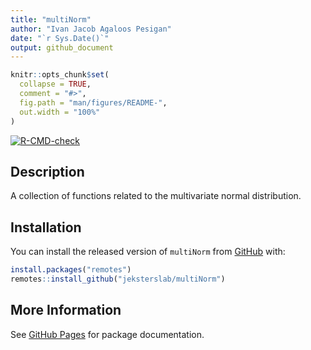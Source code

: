 ```yaml
---
title: "multiNorm"
author: "Ivan Jacob Agaloos Pesigan"
date: "`r Sys.Date()`"
output: github_document
---
```


<!-- README.md is generated from README.Rmd. Please edit that file -->

```r
knitr::opts_chunk$set(
  collapse = TRUE,
  comment = "#>",
  fig.path = "man/figures/README-",
  out.width = "100%"
)
```

<!-- badges: start -->
[![R-CMD-check](https://github.com/jeksterslab/multiNorm/workflows/R-CMD-check/badge.svg)](https://github.com/jeksterslab/multiNorm/actions)
<!-- badges: end -->

## Description

A collection of functions
related to the multivariate normal distribution.

## Installation

You can install the released version of `multiNorm` from [GitHub](https://github.com/jeksterslab/multiNorm) with:

```r
install.packages("remotes")
remotes::install_github("jeksterslab/multiNorm")
```

## More Information

See [GitHub Pages](https://jeksterslab.github.io/multiNorm/index.html)
for package documentation.
